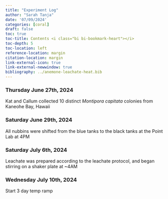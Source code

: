 ```yaml
---
title: "Experiment Log"
author: "Sarah Tanja"
date: '07/09/2024'
categories: [coral]
draft: false
toc: true
toc-title: Contents <i class="bi bi-bookmark-heart"></i>
toc-depth: 5
toc-location: left
reference-location: margin
citation-location: margin
link-external-icon: true
link-external-newwindow: true
bibliography: ../anemone-leachate-heat.bib
---
```


### Thursday June 27th, 2024
Kat and Callum collected 10 distinct *Montipora capitata* colonies from Kaneohe Bay, Hawaii 

### Saturday June 29th, 2024
All nubbins were shifted from the blue tanks to the black tanks at the Point Lab at 4PM

### Saturday July 6th, 2024
Leachate was prepared according to the leachate protocol, and began stirring on a shaker plate at ~4AM 

### Wednesday July 10th, 2024
Start 3 day temp ramp